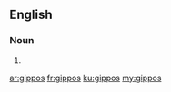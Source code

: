 ==English==

===Noun===
{{head|en|plural}}

# {{plural of|gippo|lang=en}}

[[ar:gippos]]
[[fr:gippos]]
[[ku:gippos]]
[[my:gippos]]